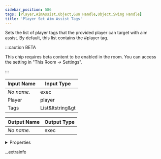 ```yaml
---
sidebar_position: 586
tags: [Player,AimAssist,Object,Gun Handle,Object,Swing Handle]
title: 'Player Set Aim Assist Tags'
---
```


Sets the list of player tags that the provided player can target with aim assist.
By default, this list contains the #player tag.

:::caution BETA

This chip requires beta content to be enabled in the room. You can access the setting in "This Room -> Settings".

:::

<IChip uuid="19883a68-58b5-480e-a5cd-97a526e08fdd" />

| Input Name | Input Type |
|-----------|-----------|
| *No name.* | exec |
| Player | player |
| Tags | List&ltstring&gt |

| Output Name | Output Type |
|-----------|-----------|
| *No name.* | exec |


<details>
  <summary>Properties</summary>
  <div>
    <div>
    <table>
      <thead>
        <tr>
          <th>Room availability:</th>
          <th>Available everywhere</th>
        </tr>
        <tr>
          <th>Is beta required?</th>
          <th>Yes</th>
        </tr>
        <tr>
          <th>Is this chip a trolling risk?</th>
          <th>No</th>
        </tr>
        <tr>
          <th>Is this chip a role assignment risk?</th>
          <th>No</th>
        </tr>
        <tr>
          <th>Chip UUID</th>
          <th>19883a68-58b5-480e-a5cd-97a526e08fdd</th>
        </tr>
      </thead>
    </table>
    </div>
  </div>
</details>

._extrainfo
